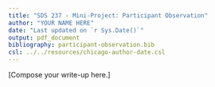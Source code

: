 ```yaml
---
title: "SDS 237 - Mini-Project: Participant Observation"
author: "YOUR NAME HERE"
date: "Last updated on `r Sys.Date()`"
output: pdf_document
bibliography: participant-observation.bib
csl: ../../resources/chicago-author-date.csl
---
```


[Compose your write-up here.]

